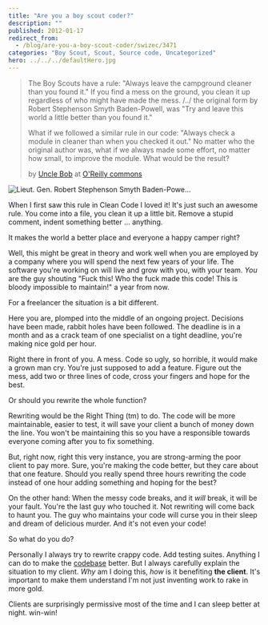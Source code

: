 ```yaml
---
title: "Are you a boy scout coder?"
description: ""
published: 2012-01-17
redirect_from:
  - /blog/are-you-a-boy-scout-coder/swizec/3471
categories: "Boy Scout, Scout, Source code, Uncategorized"
hero: ../../../defaultHero.jpg
---
```


> The Boy Scouts have a rule: "Always leave the campground cleaner than you found it." If you find a mess on the ground, you clean it up regardless of who might have made the mess. /../ the original form by Robert Stephenson Smyth Baden-Powell, was "Try and leave this world a little better than you found it."
>
> What if we followed a similar rule in our code: "Always check a module in cleaner than when you checked it out." No matter who the original author was, what if we always made some effort, no matter how small, to improve the module. What would be the result?
>
> by [Uncle Bob](http://programmer.97things.oreilly.com/wiki/index.php/Uncle_Bob) at [O'Reilly commons](http://programmer.97things.oreilly.com/wiki/index.php/The_Boy_Scout_Rule)

![Lieut. Gen. Robert Stephenson Smyth Baden-Powe...](https://swizec.com/wp-content/uploads/2012/01/Baden-Powell_family_%281917%29.jpg)

When I first saw this rule in Clean Code I loved it! It's just such an awesome rule. You come into a file, you clean it up a little bit. Remove a stupid comment, indent something better ... anything.

It makes the world a better place and everyone a happy camper right?

Well, this might be great in theory and work well when you are employed by a company where you will spend the next few years of your life. The software you're working on will live and grow with you, with your team. _You_ are the guy shouting "Fuck this! Who the fuck made this code! This is bloody impossible to maintain!" a year from now.

For a freelancer the situation is a bit different.

Here you are, plomped into the middle of an ongoing project. Decisions have been made, rabbit holes have been followed. The deadline is in a month and as a crack team of one specialist on a tight deadline, you're making nice gold per hour.

Right there in front of you. A mess. Code so ugly, so horrible, it would make a grown man cry. You're just supposed to add a feature. Figure out the mess, add two or three lines of code, cross your fingers and hope for the best.

Or should you rewrite the whole function?

Rewriting would be the Right Thing (tm) to do. The code will be more maintainable, easier to test, it will save your client a bunch of money down the line. You won't be maintaining this so you have a responsible towards everyone coming after you to fix something.

But, right now, right this very instance, you are strong-arming the poor client to pay more. Sure, you're making the code better, but they care about that one feature. Should you really spend three hours rewriting the code instead of one hour adding something and hoping for the best?

On the other hand: When the messy code breaks, and it _will_ break, it will be your fault. You're the last guy who touched it. Not rewriting will come back to haunt you. The guy who maintains your code will curse you in their sleep and dream of delicious murder. And it's not even your code!

So what do you do?

Personally I always try to rewrite crappy code. Add testing suites. Anything I can do to make the [codebase](http://en.wikipedia.org/wiki/Codebase) better. But I always carefully explain the situation to my client. _Why_ am I doing this, _how_ is it benefiting **the client**. It's important to make them understand I'm not just inventing work to rake in more gold.

Clients are surprisingly permissive most of the time and I can sleep better at night. win-win!
